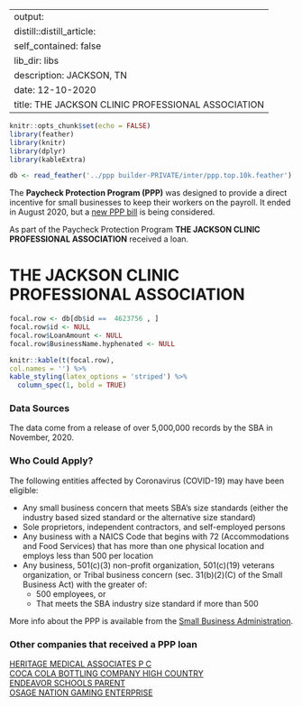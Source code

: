 
---
output:
  distill::distill_article:
    self_contained: false
    lib_dir: libs
description: JACKSON, TN 
date: 12-10-2020
title: THE JACKSON CLINIC PROFESSIONAL ASSOCIATION 
---




```r
knitr::opts_chunk$set(echo = FALSE)
library(feather)
library(knitr)
library(dplyr)
library(kableExtra)

db <- read_feather('../ppp builder-PRIVATE/inter/ppp.top.10k.feather')

```



The **Paycheck Protection Program (PPP)** was designed to provide a direct incentive for small businesses to keep their workers on the payroll. It ended in August 2020, but a [new PPP bill](https://thehill.com/policy/finance/529092-bipartisan-support-for-new-ppp-loans-gains-momentum-in-congress) is being considered.

As part of the Paycheck Protection Program **THE JACKSON CLINIC PROFESSIONAL ASSOCIATION** received a loan.


# THE JACKSON CLINIC PROFESSIONAL ASSOCIATION 

```r
focal.row <- db[db$id ==  4623756 , ]
focal.row$id <- NULL
focal.row$LoanAmount <- NULL
focal.row$BusinessName.hyphenated <- NULL

knitr::kable(t(focal.row), 
col.names = '') %>%
kable_styling(latex_options = 'striped') %>%
  column_spec(1, bold = TRUE)


```

### Data Sources

The data come from a release of over 5,000,000 records by the SBA in November, 2020.


### Who Could Apply?

The following entities affected by Coronavirus (COVID-19) may have been eligible:

+ Any small business concern that meets SBA’s size standards (either the industry based sized standard or the alternative size standard)
+ Sole proprietors, independent contractors, and self-employed persons
+ Any business with a NAICS Code that begins with 72 (Accommodations and Food Services) that has more than one physical location and employs less than 500 per location
+ Any business, 501(c)(3) non-profit organization, 501(c)(19) veterans organization, or Tribal business concern (sec. 31(b)(2)(C) of the Small Business Act) with the greater of:
  + 500 employees, or 
  + That meets the SBA industry size standard if more than 500


More info about the PPP is available from the [Small Business Administration](https://www.sba.gov/funding-programs/loans/coronavirus-relief-options/paycheck-protection-program).

 
### Other companies that received a PPP loan 
   
 [HERITAGE MEDICAL ASSOCIATES P C](/Paycheck-Protection-Program/2023551-HERITAGE-MEDICAL-ASSOCIATES-P-C) <br> [COCA COLA BOTTLING COMPANY HIGH COUNTRY](/Paycheck-Protection-Program/990575-COCA-COLA-BOTTLING-COMPANY-HIGH-COUNTRY) <br> [ENDEAVOR SCHOOLS PARENT](/Paycheck-Protection-Program/1508080-ENDEAVOR-SCHOOLS-PARENT) <br> [OSAGE NATION GAMING ENTERPRISE](/Paycheck-Protection-Program/3473648-OSAGE-NATION-GAMING-ENTERPRISE) <br>